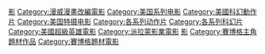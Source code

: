 {{noteTA|G1=美国漫画}}
[[Category:钢铁侠|影]]
[[Category:漫威漫畫改編電影|Category:漫威漫畫改編電影]]
[[Category:美国系列电影|Category:美国系列电影]]
[[Category:美國科幻動作片|Category:美國科幻動作片]]
[[Category:美国特摄电影|Category:美国特摄电影]]
[[Category:各系列动作片|Category:各系列动作片]]
[[Category:各系列科幻片|Category:各系列科幻片]]
[[Category:美國超級英雄電影|Category:美國超級英雄電影]]
[[Category:派拉蒙影業電影|Category:派拉蒙影業電影]]
[[Category:其他媒体中的钢铁侠|影]]
[[Category:賽博格主角題材作品|Category:賽博格主角題材作品]]
[[Category:賽博格題材電影|Category:賽博格題材電影]]